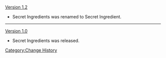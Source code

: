 [[Version 1.2]]
*Secret Ingredients was renamed to Secret Ingredient.
----
[[Version 1.0]]
*Secret Ingredients was released.
<noinclude>[[Category:Change History]]</noinclude>